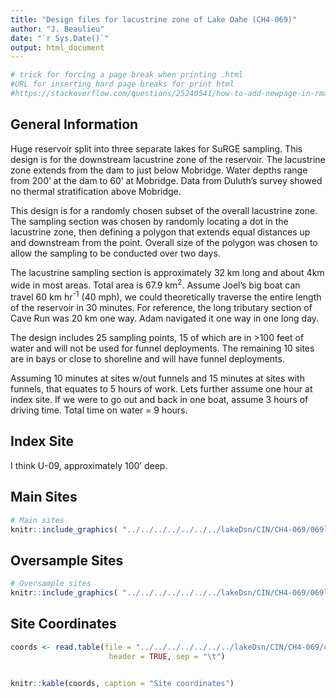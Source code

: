 ```yaml
---
title: "Design files for lacustrine zone of Lake Oahe (CH4-069)"
author: "J. Beaulieu"
date: "`r Sys.Date()`"
output: html_document
---
```


```r
# trick for forcing a page break when printing .html
#URL for inserting hard page breaks for print html
#https://stackoverflow.com/questions/25240541/how-to-add-newpage-in-rmarkdown-in-a-smart-way
```
## General Information
Huge reservoir split into three separate lakes for SuRGE sampling.  This design is for the downstream lacustrine zone of the reservoir.  The lacustrine zone extends from the dam to just below Mobridge.  Water depths range from 200' at the dam to 60' at Mobridge.  Data from Duluth's survey showed no thermal stratification above Mobridge.

This design is for a randomly chosen subset of the overall lacustrine zone.  The sampling section was chosen by randomly locating a dot in the lacustrine zone, then defining a polygon that extends equal distances up and downstream from the point.  Overall size of the polygon was chosen to allow the sampling to be conducted over two days. 

The lacustrine sampling section is approximately 32 km long and about 4km wide in most areas.  Total area is 67.9 km^2^.  Assume Joel's big boat can travel 60 km hr^-1^ (40 mph), we could theoretically traverse the entire length of the reservoir in 30 minutes.  For reference, the long tributary section of Cave Run was 20 km one way.  Adam navigated it one way in one long day.

The design includes 25 sampling points, 15 of which are in >100 feet of water and will not be used for funnel deployments.  The remaining 10 sites are in bays or close to shoreline and will have funnel deployments.

Assuming 10 minutes at sites w/out funnels and 15 minutes at sites with funnels, that equates to 5 hours of work.  Lets further assume one hour at index site.  If we were to go out and back in one boat, assume 3 hours of driving time.  Total time on water = 9 hours.

## Index Site
I think U-09, approximately 100' deep.

## Main Sites
```r
# Main sites
knitr::include_graphics( "../../../../../../../lakeDsn/CIN/CH4-069/069lacustrine_Main.png")
```
<P style="page-break-before: always">
  
  

## Oversample Sites
```r
# Oversample sites
knitr::include_graphics( "../../../../../../../lakeDsn/CIN/CH4-069/069lacustrine_Over.png")
```

<P style="page-break-before: always">
## Site Coordinates
```r

coords <- read.table(file = "../../../../../../../lakeDsn/CIN/CH4-069/ch4_069lacustrineSites.txt",
                      header = TRUE, sep = "\t")


knitr::kable(coords, caption = "Site coordinates")
```